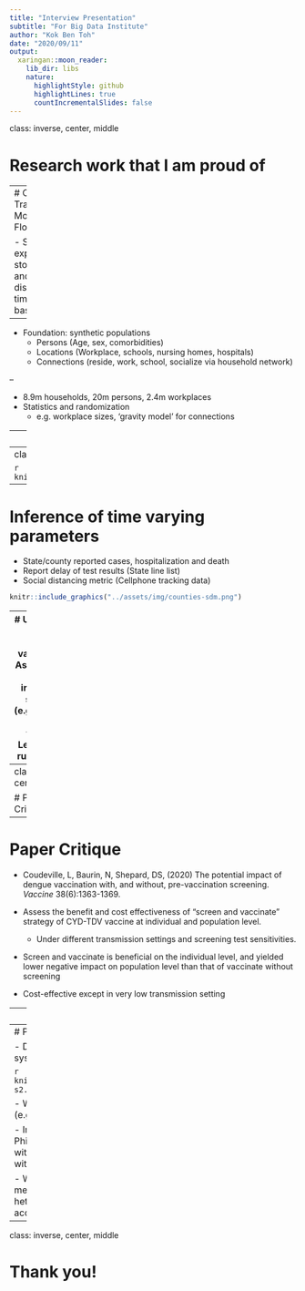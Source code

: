 ```yaml
---
title: "Interview Presentation"
subtitle: "For Big Data Institute"
author: "Kok Ben Toh"
date: "2020/09/11"
output:
  xaringan::moon_reader:
    lib_dir: libs
    nature:
      highlightStyle: github
      highlightLines: true
      countIncrementalSlides: false
---
```

class: inverse, center, middle

# Research work that I am proud of

---
# COVID-19 Transmission Model in Florida

- Spatially explicit, stochastic and discrete-time agent-based model

--

- Foundation: synthetic populations
  - Persons (Age, sex, comorbidities)
  - Locations (Workplace, schools, nursing homes, hospitals)
  - Connections (reside, work, school, socialize via household network)

--

- 8.9m households, 20m persons, 2.4m workplaces
- Statistics and randomization
  - e.g. workplace sizes, 'gravity model' for connections

---
class: center, middle

```r
knitr::include_graphics("../assets/img/hhwp.png")
```

---
class: center, middle

```r
knitr::include_graphics("../assets/img/workdist.png")
```

---
# Inference of time varying parameters
- State/county reported cases, hospitalization and death
- Report delay of test results (State line list)
- Social distancing metric (Cellphone tracking data)

```r
knitr::include_graphics("../assets/img/counties-sdm.png")
```

---
# Use of model
- Assess impact of vaccination
- Assess impact of other intervention strategies (e.g. lockdown, contact tracing)
- Learn urban-rural dynamic

```r
knitr::include_graphics("../assets/img/Vaccine.png")
```

---
class: inverse, center, middle

# Paper Critique

---
# Paper Critique

- Coudeville, L, Baurin, N, Shepard, DS, (2020) The potential impact of dengue vaccination with, and without, pre-vaccination screening. *Vaccine* 38(6):1363-1369.

- Assess the benefit and cost effectiveness of "screen and vaccinate" strategy of CYD-TDV vaccine at individual and population level.
  - Under different transmission settings and screening test sensitivities.
  
- Screen and vaccinate is beneficial on the individual level, and yielded lower negative impact on population level than that of vaccinate without screening

- Cost-effective except in very low transmission setting

---
# Paper Critique

- Deterministic compartmental model: Very comprehensive with a lot of compartments and states
  - Accounting for cross protection, cross enhancement, waning of immunity and four stages of infections

- Unclear about performance of the model with respect to the past datasets
  - Mentioned in 2016 paper discussing model parameterisation
  
---
# Paper Critique

- Detailed breakdown of cost on health system and social perspective

```r
knitr::include_graphics("../assets/img/1-s2.0-S0264410X19316548-gr6_lrg.jpg")
```

- Wide range of vaccination consideration (e.g. continual screening, dosages)

- In light of Dengvaxia incident in the Philippines, hard to imagine vaccination without screening in anywhere even in area with very low transmission

- Will be interesting to see what the model means on country-level operations, taking heterogeneity in transmission and costs into account.

---
class: inverse, center, middle

# Thank you!
